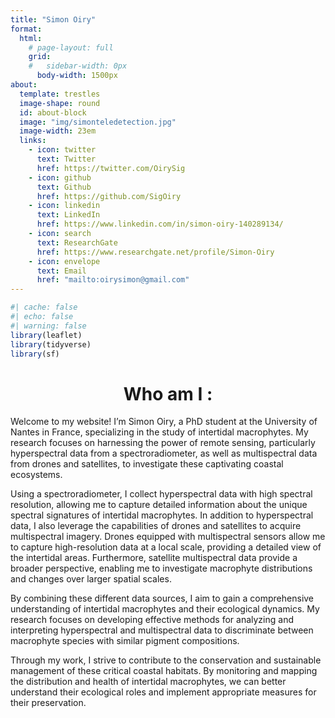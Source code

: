 ```yaml
---
title: "Simon Oiry"
format:
  html:
    # page-layout: full
    grid:
    #   sidebar-width: 0px
      body-width: 1500px
about:
  template: trestles
  image-shape: round
  id: about-block
  image: "img/simonteledetection.jpg"
  image-width: 23em
  links:
    - icon: twitter
      text: Twitter
      href: https://twitter.com/OirySig
    - icon: github
      text: Github
      href: https://github.com/SigOiry
    - icon: linkedin
      text: LinkedIn
      href: https://www.linkedin.com/in/simon-oiry-140289134/
    - icon: search
      text: ResearchGate
      href: https://www.researchgate.net/profile/Simon-Oiry  
    - icon: envelope
      text: Email
      href: "mailto:oirysimon@gmail.com"  
---
```


::: {#about-block}
```r
#| cache: false
#| echo: false
#| warning: false
library(leaflet)
library(tidyverse)
library(sf)
```

# Who am I : {style="text-align: center"}

Welcome to my website! I'm Simon Oiry, a PhD student at the University of Nantes in France, specializing in the study of intertidal macrophytes. My research focuses on harnessing the power of remote sensing, particularly hyperspectral data from a spectroradiometer, as well as multispectral data from drones and satellites, to investigate these captivating coastal ecosystems.

Using a spectroradiometer, I collect hyperspectral data with high spectral resolution, allowing me to capture detailed information about the unique spectral signatures of intertidal macrophytes.
In addition to hyperspectral data, I also leverage the capabilities of drones and satellites to acquire multispectral imagery. Drones equipped with multispectral sensors allow me to capture high-resolution data at a local scale, providing a detailed view of the intertidal areas. Furthermore, satellite multispectral data provide a broader perspective, enabling me to investigate macrophyte distributions and changes over larger spatial scales.

By combining these different data sources, I aim to gain a comprehensive understanding of intertidal macrophytes and their ecological dynamics. My research focuses on developing effective methods for analyzing and interpreting hyperspectral and multispectral data to discriminate between macrophyte species with similar pigment compositions.

Through my work, I strive to contribute to the conservation and sustainable management of these critical coastal habitats. By monitoring and mapping the distribution and health of intertidal macrophytes, we can better understand their ecological roles and implement appropriate measures for their preservation.
:::


<!-- ::: {.absolute width="1200"} -->
<!-- ## Map of places where I worked -->

<!-- ```{r map} -->
<!-- #| cache: false -->
<!-- #| echo: false -->
<!-- #| warning: false -->

<!-- shp<-read_sf("data/Sites_presentation_EN.shp") %>% -->
<!--   mutate(ID=c(1:nrow(.))) -->

<!-- shp_xy<-data.frame(st_coordinates(st_cast(shp$geometry,"POINT"))) %>% -->
<!--   mutate(ID=c(1:nrow(.))) -->

<!-- df_shp<-shp %>% -->
<!--   dplyr::select(-geometry) %>% -->
<!--   left_join(shp_xy, by="ID") %>% -->
<!--   dplyr::select(-ID) -->

<!-- leaflet(df_shp) %>% -->
<!--   addTiles() %>%  # Add default OpenStreetMap map tiles -->
<!--   setView(lng = 50, lat = 43, zoom = 2) %>% -->
<!--   addMarkers(~X, ~Y, label = df_shp$Name, popup = df_shp$Descr,clusterOptions = markerClusterOptions()) %>% -->
<!--   addProviderTiles(providers$Esri.NatGeoWorldMap) -->



<!-- ``` -->
<!-- ::: -->



